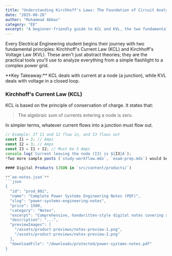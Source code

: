 ```yaml
---
title: "Understanding Kirchhoff's Laws: The Foundation of Circuit Analysis"
date: "2025-08-28"
author: "Muhammad Abbas"
category: "EE"
excerpt: "A beginner-friendly guide to KCL and KVL, the two fundamental laws that govern every electrical circuit."
---
```



Every Electrical Engineering student begins their journey with two fundamental principles: Kirchhoff's Current Law (KCL) and Kirchhoff's Voltage Law (KVL). These aren't just abstract theories; they are the practical tools you'll use to analyze everything from a simple flashlight to a complex power grid.

<Callout type="info">
  **Key Takeaway:** KCL deals with current at a node (a junction), while KVL deals with voltage in a closed loop.
</Callout>

### Kirchhoff's Current Law (KCL)

KCL is based on the principle of conservation of charge. It states that:

> The algebraic sum of currents entering a node is zero.

In simpler terms, whatever current flows into a junction must flow out.

```javascript
// Example: If I1 and I2 flow in, and I3 flows out
const I1 = 2; // Amps
const I2 = 3; // Amps
const I3 = I1 + I2; // Must be 5 Amps
console.log(`Current leaving the node (I3) is ${I3}A`);
*Two more sample posts (`study-workflow.mdx`, `exam-prep.mdx`) would be created in a similar format.*

#### Digital Products (JSON in `src/content/products/`)

**`ee-notes.json`**
```json
{
  "id": "prod_001",
  "name": "Complete Power Systems Engineering Notes (PDF)",
  "slug": "power-systems-engineering-notes",
  "price": 1500,
  "category": "Notes",
  "excerpt": "Comprehensive, handwritten-style digital notes covering all major topics in power systems.",
  "description": "...",
  "previewImages": [
    "/assets/product-previews/notes-preview-1.png",
    "/assets/product-previews/notes-preview-2.png"
  ],
  "downloadFile": "/downloads/protected/power-systems-notes.pdf"
}